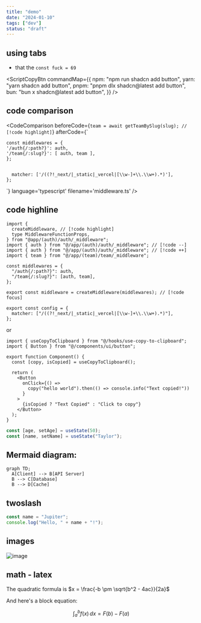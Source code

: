 ```yaml
---
title: "demo"
date: "2024-01-10"
tags: ["dev"]
status: "draft"
---
```


## using tabs

- that the `const fuck = 69`

<ScriptCopyBtn
  commandMap={{
    npm: "npm run shadcn add button",
    yarn: "yarn shadcn add button",
    pnpm: "pnpm dlx shadcn@latest add button",
    bun: "bun x shadcn@latest add button",
  }}
/>

## code comparison

<CodeComparison
  beforeCode={`
    team = await getTeamBySlug(slug); // [!code highlight]
  `}
  afterCode={`

    const middlewares = {
    '/auth{/:path?}': auth,
    '/team{/:slug?}': [ auth, team ],
    };


      matcher: ['/((?!_next/|_static|_vercel|[\\w-]+\\.\\w+).*)'],
    };

`}
language='typescript'
filename='middleware.ts'
/>

## code highline

```tsx
import {
  createMiddleware, // [!code highlight]
  type MiddlewareFunctionProps,
} from "@app/(auth)/auth/_middleware";
import { auth } from "@/app/(auth)/auth/_middleware"; // [!code --]
import { auth } from "@/app/(auth)/auth/_middleware"; // [!code ++]
import { team } from "@/app/(team)/team/_middleware";

const middlewares = {
  "/auth{/:path?}": auth,
  "/team{/:slug?}": [auth, team],
};

export const middleware = createMiddleware(middlewares); // [!code focus]

export const config = {
  matcher: ["/((?!_next/|_static|_vercel|[\\w-]+\\.\\w+).*)"],
};
```

or

```tsx title="config.ts" {1,2}#v {9,10}#s
import { useCopyToClipboard } from "@/hooks/use-copy-to-clipboard";
import { Button } from "@/components/ui/button";

export function Component() {
  const [copy, isCopied] = useCopyToClipboard();

  return (
    <Button
      onClick={() =>
        copy("hello world").then(() => console.info("Text copied!"))
      }
    >
      {isCopied ? "Text Copied" : "Click to copy"}
    </Button>
  );
}
```

```js /age/#v /name/#v /setAge/#s /setName/#s /50/#i /"Taylor"/#i
const [age, setAge] = useState(50);
const [name, setName] = useState("Taylor");
```

## Mermaid diagram:

```mermaid
graph TD;
  A[Client] --> B[API Server]
  B --> C[Database]
  B --> D[Cache]
```

## twoslash

```js twoslash
const name = "Jupiter";
console.log("Hello, " + name + "!");
```

## images

![image](https://substackcdn.com/image/fetch/w_1456,c_limit,f_webp,q_auto:good,fl_progressive:steep/https%3A%2F%2Fsubstack-post-media.s3.amazonaws.com%2Fpublic%2Fimages%2Fe6626ab7-ffda-4bec-b2ed-1ae626df5e7e_644x848.gif)

## math - latex

The quadratic formula is $x = \frac{-b \pm \sqrt{b^2 - 4ac}}{2a}$

And here's a block equation:

$$
\int_{a}^{b} f(x) \, dx = F(b) - F(a)
$$

